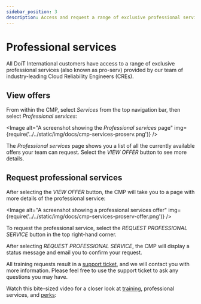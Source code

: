 ```yaml
---
sidebar_position: 3
description: Access and request a range of exclusive professional services
---
```


# Professional services

All DoiT International customers have access to a range of exclusive professional services (also known as pro-serv) provided by our team of industry-leading Cloud Reliability Engineers (CREs).

## View offers

From within the CMP, select _Services_ from the top navigation bar, then select _Professional services_:


<Image
  alt="A screenshot showing the _Professional services_ page"
  img={require('../../static/img/docs/cmp-services-proserv.png')}
/>

The _Professional services_ page shows you a list of all the currently available offers your team can request. Select the _VIEW OFFER_ button to see more details.

## Request professional services

After selecting the _VIEW OFFER_ button, the CMP will take you to a page with more details of the professional service:

<Image
  alt="A screenshot showing a professional services offer"
  img={require('../../static/img/docs/cmp-services-proserv-offer.png')}
/>

To request the professional service, select the _REQUEST PROFESSIONAL SERVICE_ button in the top right-hand corner.

After selecting _REQUEST PROFESSIONAL SERVICE_, the CMP will display a status message and email you to confirm your request.

All training requests result in a [support ticket](consulting-support/index.mdx), and we will contact you with more information. Please feel free to use the support ticket to ask any questions you may have.

Watch this bite-sized video for a closer look at [training](training.mdx), professional services, and [perks](perks.mdx):


<LoomEmbed id="9ff183270cb84e32817818589a80d37e" />
